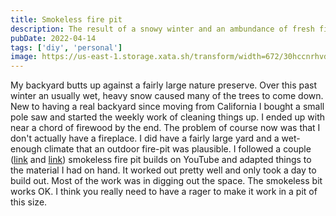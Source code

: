 ```yaml
---
title: Smokeless fire pit
description: The result of a snowy winter and an ambundance of fresh fire wood
pubDate: 2022-04-14
tags: ['diy', 'personal']
image: https://us-east-1.storage.xata.sh/transform/width=672/30hccnrhvd7r3d4osof8m0tb5c
---
```



My backyard butts up against a fairly large nature preserve. Over this past winter an usually wet, heavy snow caused many of the trees to come down. New to having a real backyard since moving from California I bought a small pole saw and started the weekly work of cleaning things up. I ended up with near a chord of firewood by the end. The problem of course now was that I don't actually have a fireplace. I did have a fairly large yard and a wet-enough climate that an outdoor fire-pit was plausible. I followed a couple ([link](https://www.youtube.com/watch?v=EQHxGdqNnw4&list=PL8qZ9gACSwvP5wgeJKkNTeFeHwf5sWFFV&index=3https://) and [link](https://www.youtube.com/watch?v=qyjxklycfJ4&list=PL8qZ9gACSwvP5wgeJKkNTeFeHwf5sWFFV&index=2https://)) smokeless fire pit builds on YouTube and adapted things to the material I had on hand. It worked out pretty well and only took a day to build out. Most of the work was in digging out the space. The smokeless bit works OK. I think you really need to have a rager to make it work in a pit of this size.

<Gallery folder="firepit" count={9} />
